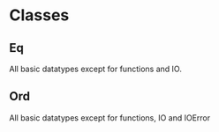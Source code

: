 = Classes =
{{file:images/haskell_classes.png}}

== Eq ==

{{{class="haskell"
class Eq a where
    (==), (/=) :: a -> a -> Bool
    
    x /= y = not (x == y)
    x == y = not (x /= y)
}}}

All basic datatypes except for functions and IO.

== Ord ==

{{{class="haskell"
class (Eq a) => Ord a where
    compare                 :: a -> a -> Ordering
    (<), (<=), (>=), (>)    :: a -> a -> Bool
    max, min                :: a -> a -> a
    
    compare x y | x == y    = EQ
                | x <= y    = LT
                | otherwise = GT
                
    x <= y  = compare x y   /= GT
    x < y   = compare x y   == LT
    x >= y  = compare x y   /= LT
    x > y   = compare x y   == GT
    
    -- Note that (min x y, max x xy = (x, y) or (y, x)
    max x y | x <= y    = y
            | otherwise = x
    min x y | x <= y    = x
            | otherwise = y
}}}

All basic datatypes except for functions, IO and IOError



